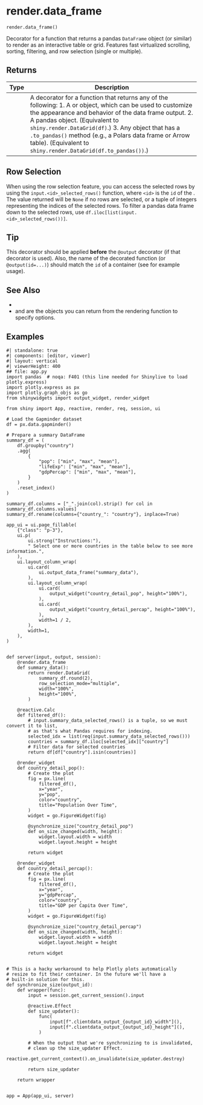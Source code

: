 # render.data_frame { #shiny.render.data_frame }

`render.data_frame()`

Decorator for a function that returns a pandas `DataFrame` object (or similar) to
render as an interactive table or grid. Features fast virtualized scrolling, sorting,
filtering, and row selection (single or multiple).

## Returns

| Type   | Description                                                                                                                                                                                                                                                                                                                                                                                                                                                                              |
|--------|------------------------------------------------------------------------------------------------------------------------------------------------------------------------------------------------------------------------------------------------------------------------------------------------------------------------------------------------------------------------------------------------------------------------------------------------------------------------------------------|
|        | A decorator for a function that returns any of the following:  1. A [](:class:`~shiny.render.DataGrid`) or [](:class:`~shiny.render.DataTable`) object,    which can be used to customize the appearance and behavior of the data frame    output. 2. A pandas [](:class:`DataFrame`) object. (Equivalent to    `shiny.render.DataGrid(df)`.) 3. Any object that has a `.to_pandas()` method (e.g., a Polars data frame or    Arrow table). (Equivalent to `shiny.render.DataGrid(df.to_pandas())`.) |

## Row Selection

When using the row selection feature, you can access the selected rows by using the
`input.<id>_selected_rows()` function, where `<id>` is the `id` of the
[](:func:`~shiny.ui.output_data_frame`). The value returned will be `None` if no rows
are selected, or a tuple of integers representing the indices of the selected rows.
To filter a pandas data frame down to the selected rows, use
`df.iloc[list(input.<id>_selected_rows())]`.



## Tip

This decorator should be applied **before** the ``@output`` decorator (if that
decorator is used). Also, the name of the decorated function (or
``@output(id=...)``) should match the ``id`` of a [](:func:`~shiny.ui.output_table`)
container (see [](:func:`~shiny.ui.output_table`) for example usage).



## See Also

* [](:func:`~shiny.ui.output_data_frame`)
* [](:class:`~shiny.render.DataGrid`) and [](:class:`~shiny.render.DataTable`) are the
  objects you can return from the rendering function to specify options.

## Examples


```shinylive-python
#| standalone: true
#| components: [editor, viewer]
#| layout: vertical
#| viewerHeight: 400
## file: app.py
import pandas  # noqa: F401 (this line needed for Shinylive to load plotly.express)
import plotly.express as px
import plotly.graph_objs as go
from shinywidgets import output_widget, render_widget

from shiny import App, reactive, render, req, session, ui

# Load the Gapminder dataset
df = px.data.gapminder()

# Prepare a summary DataFrame
summary_df = (
    df.groupby("country")
    .agg(
        {
            "pop": ["min", "max", "mean"],
            "lifeExp": ["min", "max", "mean"],
            "gdpPercap": ["min", "max", "mean"],
        }
    )
    .reset_index()
)

summary_df.columns = ["_".join(col).strip() for col in summary_df.columns.values]
summary_df.rename(columns={"country_": "country"}, inplace=True)

app_ui = ui.page_fillable(
    {"class": "p-3"},
    ui.p(
        ui.strong("Instructions:"),
        " Select one or more countries in the table below to see more information.",
    ),
    ui.layout_column_wrap(
        ui.card(
            ui.output_data_frame("summary_data"),
        ),
        ui.layout_column_wrap(
            ui.card(
                output_widget("country_detail_pop", height="100%"),
            ),
            ui.card(
                output_widget("country_detail_percap", height="100%"),
            ),
            width=1 / 2,
        ),
        width=1,
    ),
)


def server(input, output, session):
    @render.data_frame
    def summary_data():
        return render.DataGrid(
            summary_df.round(2),
            row_selection_mode="multiple",
            width="100%",
            height="100%",
        )

    @reactive.Calc
    def filtered_df():
        # input.summary_data_selected_rows() is a tuple, so we must convert it to list,
        # as that's what Pandas requires for indexing.
        selected_idx = list(req(input.summary_data_selected_rows()))
        countries = summary_df.iloc[selected_idx]["country"]
        # Filter data for selected countries
        return df[df["country"].isin(countries)]

    @render_widget
    def country_detail_pop():
        # Create the plot
        fig = px.line(
            filtered_df(),
            x="year",
            y="pop",
            color="country",
            title="Population Over Time",
        )
        widget = go.FigureWidget(fig)

        @synchronize_size("country_detail_pop")
        def on_size_changed(width, height):
            widget.layout.width = width
            widget.layout.height = height

        return widget

    @render_widget
    def country_detail_percap():
        # Create the plot
        fig = px.line(
            filtered_df(),
            x="year",
            y="gdpPercap",
            color="country",
            title="GDP per Capita Over Time",
        )
        widget = go.FigureWidget(fig)

        @synchronize_size("country_detail_percap")
        def on_size_changed(width, height):
            widget.layout.width = width
            widget.layout.height = height

        return widget


# This is a hacky workaround to help Plotly plots automatically
# resize to fit their container. In the future we'll have a
# built-in solution for this.
def synchronize_size(output_id):
    def wrapper(func):
        input = session.get_current_session().input

        @reactive.Effect
        def size_updater():
            func(
                input[f".clientdata_output_{output_id}_width"](),
                input[f".clientdata_output_{output_id}_height"](),
            )

        # When the output that we're synchronizing to is invalidated,
        # clean up the size_updater Effect.
        reactive.get_current_context().on_invalidate(size_updater.destroy)

        return size_updater

    return wrapper


app = App(app_ui, server)

```

